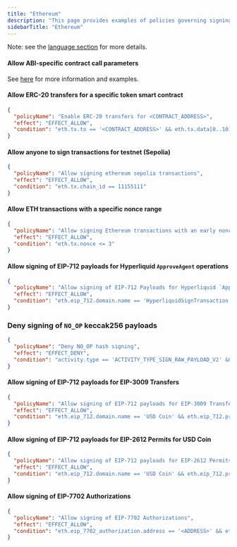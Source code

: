 ```yaml
---
title: "Ethereum"
description: "This page provides examples of policies governing signing."
sidebarTitle: "Ethereum"
---
```


Note: see the [language section](/concepts/policies/language#ethereum) for more details.

#### Allow ABI-specific contract call parameters

See [here](../../../concepts/policies/smart-contract-interfaces) for more information and examples.

#### Allow ERC-20 transfers for a specific token smart contract

```json
{
  "policyName": "Enable ERC-20 transfers for <CONTRACT_ADDRESS>",
  "effect": "EFFECT_ALLOW",
  "condition": "eth.tx.to == '<CONTRACT_ADDRESS>' && eth.tx.data[0..10] == '0xa9059cbb'"
}
```

#### Allow anyone to sign transactions for testnet (Sepolia)

```json
{
  "policyName": "Allow signing ethereum sepolia transactions",
  "effect": "EFFECT_ALLOW",
  "condition": "eth.tx.chain_id == 11155111"
}
```

#### Allow ETH transactions with a specific nonce range

```json
{
  "policyName": "Allow signing Ethereum transactions with an early nonce",
  "effect": "EFFECT_ALLOW",
  "condition": "eth.tx.nonce <= 3"
}
```

#### Allow signing of EIP-712 payloads for Hyperliquid `ApproveAgent` operations

```json
{
  "policyName": "Allow signing of EIP-712 Payloads for Hyperliquid `ApproveAgent` operations",
  "effect": "EFFECT_ALLOW",
  "condition": "eth.eip_712.domain.name == 'HyperliquidSignTransaction' && eth.eip_712.primary_type == 'HyperliquidTransaction:ApproveAgent' && activity.type == 'ACTIVITY_TYPE_SIGN_RAW_PAYLOAD_V2'"
}
```

### Deny signing of `NO_OP` keccak256 payloads

```json
{
  "policyName": "Deny NO_OP hash signing",
  "effect": "EFFECT_DENY",
  "condition": "activity.type == 'ACTIVITY_TYPE_SIGN_RAW_PAYLOAD_V2' && activity.params.hash_function == 'HASH_FUNCTION_NO_OP' && activity.params.encoding != 'PAYLOAD_ENCODING_EIP712'"
}
```

#### Allow signing of EIP-712 payloads for EIP-3009 Transfers

```json
{
  "policyName": "Allow signing of EIP-712 payloads for EIP-3009 Transfers for USD Coin",
  "effect": "EFFECT_ALLOW",
  "condition": "eth.eip_712.domain.name == 'USD Coin' && eth.eip_712.primary_type == 'TransferWithAuthorization' && activity.type == 'ACTIVITY_TYPE_SIGN_RAW_PAYLOAD_V2'"
}
```

#### Allow signing of EIP-712 payloads for EIP-2612 Permits for USD Coin

```json
{
  "policyName": "Allow signing of EIP-712 payloads for EIP-2612 Permits for USD Coin",
  "effect": "EFFECT_ALLOW",
  "condition": "eth.eip_712.domain.name == 'USD Coin' && eth.eip_712.primary_type == 'Permit' && activity.type == 'ACTIVITY_TYPE_SIGN_RAW_PAYLOAD_V2'"
}
```

#### Allow signing of EIP-7702 Authorizations

```json
{
  "policyName": "Allow signing of EIP-7702 Authorizations",
  "effect": "EFFECT_ALLOW",
  "condition": "eth.eip_7702_authorization.address == '<ADDRESS>' && eth.eip_7702_authorization.chain_id == '<CHAIN_ID>' && eth.eip_7702_authorization.nonce == '<NONCE>' && activity.type == 'ACTIVITY_TYPE_SIGN_RAW_PAYLOAD_V2'"
}
```
